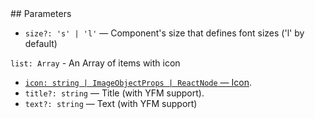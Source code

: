 

<Meta of={ContentListStories} />
<StoryTemplate>
## Parameters

- `size?: 's' | 'l'` — Component's size that defines font sizes ('l' by default)

`list: Array` - An Array of items with icon
- [`icon: string | ImageObjectProps | ReactNode` — Icon](?path=/docs/documentation-types--docs#imageobjectprops---image-property).
- `title?: string` — Title (with YFM support).
- `text?: string` — Text (with YFM support)
</StoryTemplate>
